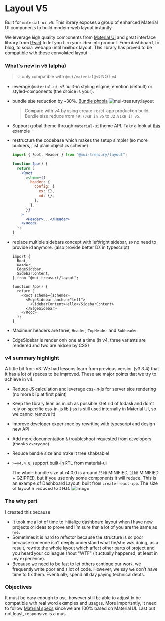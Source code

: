
<Meta title="Layout/Introduction" />

<style>{`
  .sbdocs.sbdocs-content {
    max-width: 720px;
  }
`}</style>

# Layout V5

Built for `material-ui v5`. This library exposes a group of enhanced Material UI components to build modern-web layout instantly.

We leverage high quality components from [Material UI](https://material-ui.com) and great interface
library from [React](https://reactjs.org/) to let you turn your idea into product.
From dashboard, to blog, to social webapp until mailbox layout. This library has proved to be compatible
with these convoluted layout.

### What's new in v5 (alpha)

> 💡 only compatible with `@mui/material@v5` NOT `v4`

- leverage `@material-ui v5` built-in styling engine, emotion (default) or styled-components (the choice is your).
- bundle size reduction by ~30%. [Bundle phobia](https://bundlephobia.com/result?p=@mui-treasury/layout)
  ![mui-treasury:layout](https://user-images.githubusercontent.com/18292247/119865137-9053ed00-bf45-11eb-9543-94cac9458c0d.png)

  > Compare with v4 by using create-react-app production build. Bundle size reduce from `49.73KB in v5` to `32.91KB in v5`.

- Support global theme through `material-ui` theme API. Take a look at [this example](/?path=/story/layout-example--global-theme)

- restructure the codebase which makes the setup simpler (no more builders, just plain object as scheme)

  ```jsx
  import { Root, Header } from "@mui-treasury/layout";

  function App() {
    return (
      <Root
        scheme={{
          header: {
            config: {
              xs: {},
              md: {},
            },
          },
        }}
      >
        <Header>...</Header>
      </Root>
    );
  }
  ```

- replace multiple sidebars concept with left/right sidebar, so no need to provide id anymore. (also provide better DX in typescript)

  ```tsx
  import {
    Root,
    Header,
    EdgeSidebar,
    SidebarContent,
  } from "@mui-treasurt/layout";

  function App() {
    return (
      <Root scheme={scheme}>
        <EdgeSidebar anchor="left">
          <SidebarContent>Hello</SidebarContent>
        </EdgeSidebar>
      </Root>
    );
  }
  ```

- Maximum headers are three, `Header`, `TopHeader` and `Subheader`
- EdgeSidebar is render only one at a time (in v4, three variants are rendered and two are hidden by CSS)

### v4 summary highlight

A little bit from v3.
We had lessons learn from previous version (v3.3.4) that it has a lot of spaces to be improved.
These are major points that we try to achieve in v4.

- Reduce JS calculation and leverage css-in-js for server side rendering (no more blip at first paint)
- Keep the library lean as much as possible. Get rid of lodash and don't rely on specific css-in-js lib (jss is still used internally in Material UI, so we cannot remove it)
- Improve developer experience by rewriting with typescript and design new API
- Add more documentation & troubleshoot requested from developers (thanks everyone)
- Reduce bundle size and make it tree shakeable!
- `>=v4.4.0`, support built-in RTL from material-ui

  The whole bundle size at v4.0.0 is around `55kB` MINIFIED, `11kB` MINIFIED + GZIPPED, but if you use only some components it will reduce.
  This is an example of Dashboard Layout, built from `create-react-app`. The size of layout is reduced to `39kB`!.
  ![image](https://user-images.githubusercontent.com/18292247/81465369-f2836800-91f3-11ea-96da-28e7322e9c0d.png)

### The why part

I created this because

- It took me a lot of time to initialize dashboard layout when I have
  new projects or ideas to prove and I’m sure that a lot of you are the same as me.
- Sometimes it is hard to refactor because the structure is so poor
  because someone isn’t deeply understand what he/she was doing, as a
  result, rewrite the whole layout which affect other parts of project and you heard your colleague shout "WTF"
  (it actually happened, at least in my experience).
- Because we need to be fast to let others continue our work, we
  frequently write poor and a lot of code. However, we say we don’t
  have time to fix them. Eventually, spend all day paying technical
  debts.

### Objectives

It must be easy enough to use, however still be able to adjust to be compatible
with real word examples and usages. More importantly, it need to follow [Material specs](https://material.io/design/components/navigation-drawer.html#)
since we are 100% based on Material UI. Last but not least, responsive is a must.
